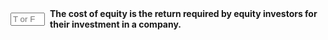 ::: {.question-block}

<form onsubmit="event.preventDefault(); checkAnswerBox('module4_tf_q17','T')" style="display: flex; align-items: center; gap: 8px;">
<input type="text" id="module4_tf_q17" name="module4_tf_q17" maxlength="1" placeholder="T or F" style="width: 55px;" data-correct-answer="T" /> 
<label for="module4_tf_q17"><strong>The cost of equity is the return required by equity investors for their investment in a company.</strong></label>
</form>

<div id="feedback-module4_tf_q17" class="feedback" data-status="" style="display:none;">
The sentence is TRUE. Investors demand compensation for the risk of holding a company’s equity.
</div>

:::